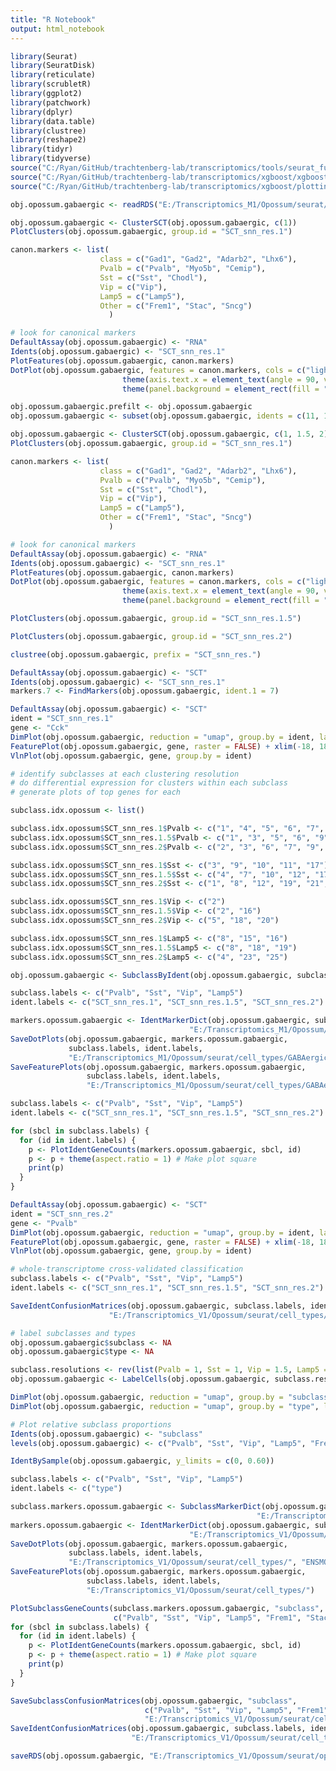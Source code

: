 ```yaml
---
title: "R Notebook"
output: html_notebook
---
```


```r

library(Seurat)
library(SeuratDisk)
library(reticulate)
library(scrubletR)
library(ggplot2)
library(patchwork)
library(dplyr)
library(data.table)
library(clustree)
library(reshape2)
library(tidyr)
library(tidyverse)
source("C:/Ryan/GitHub/trachtenberg-lab/transcriptomics/tools/seurat_functions.R")
source("C:/Ryan/GitHub/trachtenberg-lab/transcriptomics/xgboost/xgboost_train.R")
source("C:/Ryan/GitHub/trachtenberg-lab/transcriptomics/xgboost/plottingFxns.R")

obj.opossum.gabaergic <- readRDS("E:/Transcriptomics_M1/Opossum/seurat/opossum_m1_gabaergic.rds")

```


```r

obj.opossum.gabaergic <- ClusterSCT(obj.opossum.gabaergic, c(1))
PlotClusters(obj.opossum.gabaergic, group.id = "SCT_snn_res.1")

```


```r

canon.markers <- list(
                    class = c("Gad1", "Gad2", "Adarb2", "Lhx6"),
                    Pvalb = c("Pvalb", "Myo5b", "Cemip"), 
                    Sst = c("Sst", "Chodl"), 
                    Vip = c("Vip"), 
                    Lamp5 = c("Lamp5"), 
                    Other = c("Frem1", "Stac", "Sncg")
                      )

# look for canonical markers
DefaultAssay(obj.opossum.gabaergic) <- "RNA"
Idents(obj.opossum.gabaergic) <- "SCT_snn_res.1"
PlotFeatures(obj.opossum.gabaergic, canon.markers)
DotPlot(obj.opossum.gabaergic, features = canon.markers, cols = c("lightgrey", "red"), scale = FALSE) + 
                         theme(axis.text.x = element_text(angle = 90, vjust = 0.25)) + 
                         theme(panel.background = element_rect(fill = "white", color = NA), plot.background = element_rect(fill = "white", color = NA)) + NoLegend()

```


```r

obj.opossum.gabaergic.prefilt <- obj.opossum.gabaergic
obj.opossum.gabaergic <- subset(obj.opossum.gabaergic, idents = c(11, 13, 16), invert = TRUE)

```


```r

obj.opossum.gabaergic <- ClusterSCT(obj.opossum.gabaergic, c(1, 1.5, 2))
PlotClusters(obj.opossum.gabaergic, group.id = "SCT_snn_res.1")

canon.markers <- list(
                    class = c("Gad1", "Gad2", "Adarb2", "Lhx6"),
                    Pvalb = c("Pvalb", "Myo5b", "Cemip"), 
                    Sst = c("Sst", "Chodl"), 
                    Vip = c("Vip"), 
                    Lamp5 = c("Lamp5"), 
                    Other = c("Frem1", "Stac", "Sncg")
                      )

# look for canonical markers
DefaultAssay(obj.opossum.gabaergic) <- "RNA"
Idents(obj.opossum.gabaergic) <- "SCT_snn_res.1"
PlotFeatures(obj.opossum.gabaergic, canon.markers)
DotPlot(obj.opossum.gabaergic, features = canon.markers, cols = c("lightgrey", "red"), scale = FALSE) + 
                         theme(axis.text.x = element_text(angle = 90, vjust = 0.25)) + 
                         theme(panel.background = element_rect(fill = "white", color = NA), plot.background = element_rect(fill = "white", color = NA)) + NoLegend()

```


```r

PlotClusters(obj.opossum.gabaergic, group.id = "SCT_snn_res.1.5")

```


```r

PlotClusters(obj.opossum.gabaergic, group.id = "SCT_snn_res.2")

```


```r

clustree(obj.opossum.gabaergic, prefix = "SCT_snn_res.")

```


```r

DefaultAssay(obj.opossum.gabaergic) <- "SCT"
Idents(obj.opossum.gabaergic) <- "SCT_snn_res.1"
markers.7 <- FindMarkers(obj.opossum.gabaergic, ident.1 = 7)

```


```r

DefaultAssay(obj.opossum.gabaergic) <- "SCT"
ident = "SCT_snn_res.1"
gene <- "Cck"
DimPlot(obj.opossum.gabaergic, reduction = "umap", group.by = ident, label = TRUE, raster = FALSE) + NoLegend() + xlim(-18, 18) + ylim(-18, 18) + coord_equal()
FeaturePlot(obj.opossum.gabaergic, gene, raster = FALSE) + xlim(-18, 18) + ylim(-18, 18) + coord_equal()
VlnPlot(obj.opossum.gabaergic, gene, group.by = ident)

```


```r

# identify subclasses at each clustering resolution
# do differential expression for clusters within each subclass
# generate plots of top genes for each

subclass.idx.opossum <- list()

subclass.idx.opossum$SCT_snn_res.1$Pvalb <- c("1", "4", "5", "6", "7", "12", "13", "14")
subclass.idx.opossum$SCT_snn_res.1.5$Pvalb <- c("1", "3", "5", "6", "9", "11", "13", "14", "15")
subclass.idx.opossum$SCT_snn_res.2$Pvalb <- c("2", "3", "6", "7", "9", "11", "13", "14", "15", "16", "17", "22", "24", "27")

subclass.idx.opossum$SCT_snn_res.1$Sst <- c("3", "9", "10", "11", "17")
subclass.idx.opossum$SCT_snn_res.1.5$Sst <- c("4", "7", "10", "12", "17", "20")
subclass.idx.opossum$SCT_snn_res.2$Sst <- c("1", "8", "12", "19", "21", "26")

subclass.idx.opossum$SCT_snn_res.1$Vip <- c("2")
subclass.idx.opossum$SCT_snn_res.1.5$Vip <- c("2", "16")
subclass.idx.opossum$SCT_snn_res.2$Vip <- c("5", "18", "20")

subclass.idx.opossum$SCT_snn_res.1$Lamp5 <- c("8", "15", "16")
subclass.idx.opossum$SCT_snn_res.1.5$Lamp5 <- c("8", "18", "19")
subclass.idx.opossum$SCT_snn_res.2$Lamp5 <- c("4", "23", "25")

obj.opossum.gabaergic <- SubclassByIdent(obj.opossum.gabaergic, subclass.idx.opossum)

```


```r

subclass.labels <- c("Pvalb", "Sst", "Vip", "Lamp5")
ident.labels <- c("SCT_snn_res.1", "SCT_snn_res.1.5", "SCT_snn_res.2")

markers.opossum.gabaergic <- IdentMarkerDict(obj.opossum.gabaergic, subclass.labels, ident.labels,
                                        "E:/Transcriptomics_M1/Opossum/seurat/marker_genes/GABAergic/markerdict_clusters.rds")
SaveDotPlots(obj.opossum.gabaergic, markers.opossum.gabaergic,
             subclass.labels, ident.labels,
             "E:/Transcriptomics_M1/Opossum/seurat/cell_types/GABAergic/", "ENSMODG")
SaveFeaturePlots(obj.opossum.gabaergic, markers.opossum.gabaergic,
                 subclass.labels, ident.labels,
                 "E:/Transcriptomics_M1/Opossum/seurat/cell_types/GABAergic/")

```


```r

subclass.labels <- c("Pvalb", "Sst", "Vip", "Lamp5")
ident.labels <- c("SCT_snn_res.1", "SCT_snn_res.1.5", "SCT_snn_res.2")

for (sbcl in subclass.labels) {
  for (id in ident.labels) {
    p <- PlotIdentGeneCounts(markers.opossum.gabaergic, sbcl, id)
    p <- p + theme(aspect.ratio = 1) # Make plot square
    print(p)
  }
}

```


```r

DefaultAssay(obj.opossum.gabaergic) <- "SCT"
ident = "SCT_snn_res.2"
gene <- "Pvalb"
DimPlot(obj.opossum.gabaergic, reduction = "umap", group.by = ident, label = TRUE, raster = FALSE) + NoLegend() + xlim(-18, 18) + ylim(-18, 18) + coord_equal()
FeaturePlot(obj.opossum.gabaergic, gene, raster = FALSE) + xlim(-18, 18) + ylim(-18, 18) + coord_equal()
VlnPlot(obj.opossum.gabaergic, gene, group.by = ident)

```


```r

# whole-transcriptome cross-validated classification
subclass.labels <- c("Pvalb", "Sst", "Vip", "Lamp5")
ident.labels <- c("SCT_snn_res.1", "SCT_snn_res.1.5", "SCT_snn_res.2")

SaveIdentConfusionMatrices(obj.opossum.gabaergic, subclass.labels, ident.labels, 
                      "E:/Transcriptomics_V1/Opossum/seurat/cell_types/")

```


```r

# label subclasses and types
obj.opossum.gabaergic$subclass <- NA
obj.opossum.gabaergic$type <- NA

subclass.resolutions <- rev(list(Pvalb = 1, Sst = 1, Vip = 1.5, Lamp5 = 2, Frem1 = 2))
obj.opossum.gabaergic <- LabelCells(obj.opossum.gabaergic, subclass.resolutions)

```


```r

DimPlot(obj.opossum.gabaergic, reduction = "umap", group.by = "subclass", label = TRUE, raster = FALSE) + NoLegend() + xlim(-18, 18) + ylim(-18, 18) + coord_equal()
DimPlot(obj.opossum.gabaergic, reduction = "umap", group.by = "type", label = TRUE, raster = FALSE) + NoLegend() + xlim(-18, 18) + ylim(-18, 18) + coord_equal()

```


```r

# Plot relative subclass proportions
Idents(obj.opossum.gabaergic) <- "subclass"
levels(obj.opossum.gabaergic) <- c("Pvalb", "Sst", "Vip", "Lamp5", "Frem1")

IdentBySample(obj.opossum.gabaergic, y_limits = c(0, 0.60))

```


```r

subclass.labels <- c("Pvalb", "Sst", "Vip", "Lamp5")
ident.labels <- c("type")

subclass.markers.opossum.gabaergic <- SubclassMarkerDict(obj.opossum.gabaergic, "subclass",
                                                       "E:/Transcriptomics_V1/Opossum/seurat/marker_genes/markerdict_subclass.rds")
markers.opossum.gabaergic <- IdentMarkerDict(obj.opossum.gabaergic, subclass.labels, ident.labels,
                                        "E:/Transcriptomics_V1/Opossum/seurat/marker_genes/markerdict_types.rds")
SaveDotPlots(obj.opossum.gabaergic, markers.opossum.gabaergic,
             subclass.labels, ident.labels,
             "E:/Transcriptomics_V1/Opossum/seurat/cell_types/", "ENSMODG")
SaveFeaturePlots(obj.opossum.gabaergic, markers.opossum.gabaergic,
                 subclass.labels, ident.labels,
                 "E:/Transcriptomics_V1/Opossum/seurat/cell_types/")

PlotSubclassGeneCounts(subclass.markers.opossum.gabaergic, "subclass", 
                       c("Pvalb", "Sst", "Vip", "Lamp5", "Frem1", "Stac")) + theme(aspect.ratio = 1)
for (sbcl in subclass.labels) {
  for (id in ident.labels) {
    p <- PlotIdentGeneCounts(markers.opossum.gabaergic, sbcl, id)
    p <- p + theme(aspect.ratio = 1) # Make plot square
    print(p)
  }
}

SaveSubclassConfusionMatrices(obj.opossum.gabaergic, "subclass",
                              c("Pvalb", "Sst", "Vip", "Lamp5", "Frem1", "Stac"),
                              "E:/Transcriptomics_V1/Opossum/seurat/cell_types/")
SaveIdentConfusionMatrices(obj.opossum.gabaergic, subclass.labels, ident.labels,
                           "E:/Transcriptomics_V1/Opossum/seurat/cell_types/")

```


```r

saveRDS(obj.opossum.gabaergic, "E:/Transcriptomics_V1/Opossum/seurat/opossum_v1_gabaergic_processed.rds")

```

